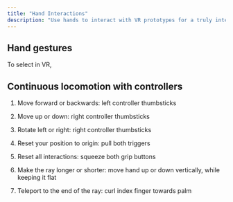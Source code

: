 ```yaml
---
title: "Hand Interactions"
description: "Use hands to interact with VR prototypes for a truly interactive experience."
---
```


## Hand gestures

<AccordionGroup>
  <Accordion title="Selecting" defaultOpen={false}>
    To select in VR,&#x20;
  </Accordion>

  <Accordion title="Resetting position to origin" defaultOpen={false}>

  </Accordion>

  <Accordion title="Resetting all interactions in play mode" defaultOpen={false}>

  </Accordion>

  <Accordion title="Teleporting with hands" defaultOpen={false}>

  </Accordion>
</AccordionGroup>

## Continuous locomotion with controllers

1. Move forward or backwards: left controller thumbsticks

2. Move up or down: right controller thumbsticks

3. Rotate left or right: right controller thumbsticks

4. Reset your position to origin: pull both triggers

5. Reset all interactions: squeeze both grip buttons&#x20;

6. Make the ray longer or shorter: move hand up or down vertically, while keeping it flat

7. Teleport to the end of the ray: curl index finger towards palm&#x20;